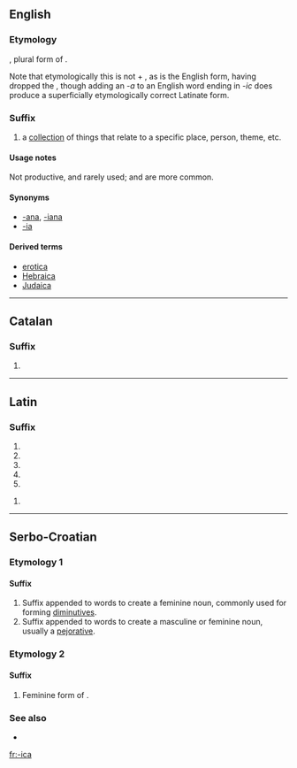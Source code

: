 ==English==

===Etymology===
{{etyl|la}} {{term|-ica||(plural suffix)|lang=la}}, plural form of {{term|-icus||(singular suffix)|lang=la}}.

Note that etymologically this is not {{term|-ic}} + {{term|-a||(plural ending)}}, as {{term|-ic}} is the English form, having dropped the {{term|-us}}, though adding an ''-a'' to an English word ending in ''-ic'' does produce a superficially etymologically correct Latinate form.

===Suffix===
{{infl|en|suffix|cat=suffixes|sort=ica}}

# a [[collection]] of things that relate to a specific place, person, theme, etc.

====Usage notes====
Not productive, and rarely used; {{term|-ana}} and {{term|-ia}} are more common.

====Synonyms====
* [[-ana]], [[-iana]]
* [[-ia]]

====Derived terms====
* [[erotica]]
* [[Hebraica]]
* [[Judaica]]

----

==Catalan==

===Suffix===
{{infl|ca|suffix|g=f|sort=ica}}

# {{ca-feminine of|-ic}}

----

==Latin==

===Suffix===
{{la-suffix-form|ica|ica}}

# {{inflection of|[[-icus#Latin|-icus]]||nom|f|s|lang=la}}
# {{inflection of|[[-icus#Latin|-icus]]||nom|n|p|lang=la}}
# {{inflection of|[[-icus#Latin|-icus]]||acc|n|p|lang=la}}
# {{inflection of|[[-icus#Latin|-icus]]||voc|f|s|lang=la}}
# {{inflection of|[[-icus#Latin|-icus]]||voc|n|p|lang=la}}

{{la-suffix-form|ica|icā}}

# {{inflection of|[[-icus#Latin|-icus]]||abl|f|s|lang=la}}

----

==Serbo-Croatian==

===Etymology 1===

====Suffix====
{{sh-suffix|r|-ица}}

# Suffix appended to words to create a feminine noun, commonly used for forming [[diminutives]].
# Suffix appended to words to create a masculine or feminine noun, usually a [[pejorative]].

===Etymology 2===
{{suffix|-ik|a|lang=sh}}

====Suffix====
{{sh-suffix|r|-ица}}

# Feminine form of {{l|sh|-ik}}.

===See also===
* {{l|sh|-čica}}

[[fr:-ica]]